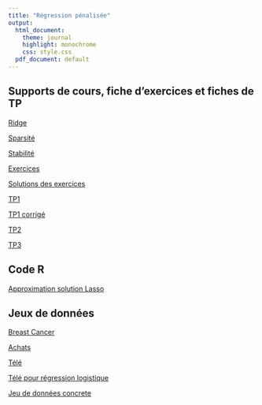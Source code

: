 ```yaml
---
title: "Régression pénalisée"
output:
  html_document:
    theme: journal
    highlight: monochrome
    css: style.css
  pdf_document: default
---
```


## Supports de cours, fiche d'exercices et fiches de TP

[Ridge](http://masedki.github.io/enseignements/pdfs/regpen/ridge.pdf)

[Sparsité](http://masedki.github.io/enseignements/pdfs/regpen/sparsite.pdf)

[Stabilité](http://masedki.github.io/enseignements/pdfs/regpen/stabilite.pdf)


[Exercices](http://masedki.github.io/enseignements/pdfs/regpen/exercices.pdf)

[Solutions des exercices](http://masedki.github.io/enseignements/pdfs/regpen/exercices_sols.pdf)


[TP1](http://masedki.github.io/enseignements/pdfs/regpen/TP1.pdf)

[TP1 corrigé](http://masedki.github.io/enseignements/rcode/regpen/TP1.pdf)

[TP2](http://masedki.github.io/enseignements/pdfs/regpen/TP2.pdf)

[TP3](http://masedki.github.io/enseignements/pdfs/regpen/TP3.pdf)


## Code R 

[Approximation solution Lasso](http://masedki.github.io/enseignements/rcode/regpen/demo_sol_lasso.pdf)


## Jeux de données 

[Breast Cancer](http://masedki.github.io/enseignements/datasets/regpen/breast_cancer.txt)

[Achats](http://masedki.github.io/enseignements/datasets/regpen/achat.txt)

[Télé](http://masedki.github.io/enseignements/datasets/regpen/tele.txt)

[Télé pour régression logistique](http://masedki.github.io/enseignements/datasets/regpen/telelogit.txt)

[Jeu de données concrete](http://masedki.github.io/enseignements/datasets/regpen/concrete_data.rda)